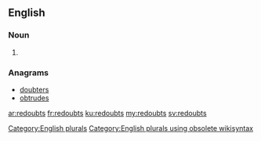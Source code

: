 ==English==

===Noun===
{{head|en}}

# {{plural of|redoubt}}

===Anagrams===
* [[doubters#English|doubters]]
* [[obtrudes#English|obtrudes]]

[[Category:English plurals]][[Category:English plurals using obsolete wikisyntax]]

[[ar:redoubts]]
[[fr:redoubts]]
[[ku:redoubts]]
[[my:redoubts]]
[[sv:redoubts]]